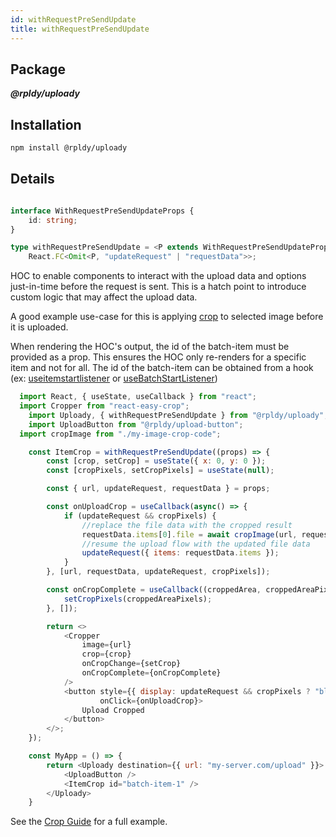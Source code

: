 ```yaml
---
id: withRequestPreSendUpdate
title: withRequestPreSendUpdate
---
```


## Package

**_@rpldy/uploady_**

## Installation

```bash npm2yarn
npm install @rpldy/uploady
```

## Details

```typescript

interface WithRequestPreSendUpdateProps {
    id: string;
}

type withRequestPreSendUpdate = <P extends WithRequestPreSendUpdateProps>(Comp: React.FC<P> | React.ComponentType<P>) =>
    React.FC<Omit<P, "updateRequest" | "requestData">>;
```

HOC to enable components to interact with the upload data and options just-in-time before the request is sent.
This is a hatch point to introduce custom logic that may affect the upload data.

A good example use-case for this is applying [crop](../../guides/Crop.md) to selected image before it is uploaded.

When rendering the HOC's output, the id of the batch-item must be provided as a prop.
This ensures the HOC only re-renders for a specific item and not for all.
The id of the batch-item can be obtained from a hook (ex: [useitemstartlistener](useitemstartlistener) or
[useBatchStartListener](useBatchStartListener))

```javascript
  import React, { useState, useCallback } from "react";
  import Cropper from "react-easy-crop";
	import Uploady, { withRequestPreSendUpdate } from "@rpldy/uploady";
	import UploadButton from "@rpldy/upload-button";
  import cropImage from "./my-image-crop-code";

    const ItemCrop = withRequestPreSendUpdate((props) => {
        const [crop, setCrop] = useState({ x: 0, y: 0 });
        const [cropPixels, setCropPixels] = useState(null);

        const { url, updateRequest, requestData } = props;

        const onUploadCrop = useCallback(async() => {
            if (updateRequest && cropPixels) {
                //replace the file data with the cropped result
                requestData.items[0].file = await cropImage(url, requestData.items[0].file, cropPixels);
                //resume the upload flow with the updated file data
                updateRequest({ items: requestData.items });
            }
        }, [url, requestData, updateRequest, cropPixels]);

        const onCropComplete = useCallback((croppedArea, croppedAreaPixels) => {
            setCropPixels(croppedAreaPixels);
        }, []);

        return <>
            <Cropper
                image={url}
                crop={crop}
                onCropChange={setCrop}
                onCropComplete={onCropComplete}
            />
            <button style={{ display: updateRequest && cropPixels ? "block" : "none" }}
                    onClick={onUploadCrop}>
                Upload Cropped
            </button>
        </>;
    });

    const MyApp = () => {
        return <Uploady destination={{ url: "my-server.com/upload" }}>
            <UploadButton />
            <ItemCrop id="batch-item-1" />
        </Uploady>
    }
```

See the [Crop Guide](../../guides/Crop.md) for a full example.

